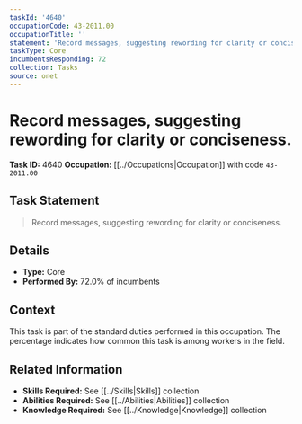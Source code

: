 ```yaml
---
taskId: '4640'
occupationCode: 43-2011.00
occupationTitle: ''
statement: 'Record messages, suggesting rewording for clarity or conciseness.'
taskType: Core
incumbentsResponding: 72
collection: Tasks
source: onet
---
```

# Record messages, suggesting rewording for clarity or conciseness.

**Task ID:** 4640
**Occupation:** [[../Occupations|Occupation]] with code `43-2011.00`

## Task Statement

> Record messages, suggesting rewording for clarity or conciseness.

## Details

- **Type:** Core
- **Performed By:** 72.0% of incumbents

## Context

This task is part of the standard duties performed in this occupation. The percentage indicates how common this task is among workers in the field.

## Related Information

- **Skills Required:** See [[../Skills|Skills]] collection
- **Abilities Required:** See [[../Abilities|Abilities]] collection
- **Knowledge Required:** See [[../Knowledge|Knowledge]] collection
